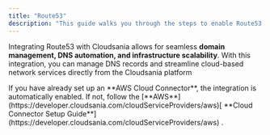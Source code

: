 ```yaml
---
title: "Route53"
description: "This guide walks you through the steps to enable Route53 Integration in Cloudsania."
---
```


Integrating  Route53 with Cloudsania allows for seamless **domain management, DNS automation, and infrastructure scalability**. With this integration, you can manage DNS records and streamline cloud-based network services directly from the Cloudsania platform

<Note>
  If you have already set up an **AWS Cloud Connector**, the integration is automatically enabled. If not, follow the [**AWS**](https://developer.cloudsania.com/cloudServiceProviders/aws)[ **Cloud Connector Setup Guide**](https://developer.cloudsania.com/cloudServiceProviders/aws) .
</Note>

